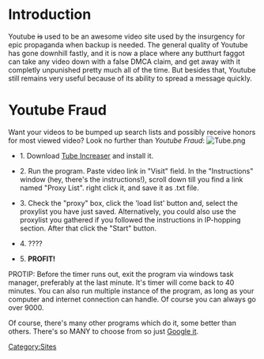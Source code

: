 =Introduction=
Youtube <s>is</s> used to be an awesome video site used by the insurgency for epic propaganda when backup is needed. The general quality of Youtube has gone downhill fastly, and it is now a place where any butthurt faggot can take any video down with a false DMCA claim, and get away with it completly unpunished pretty much all of the time. But besides that, Youtube still remains very useful because of its ability to spread a message quickly.

=Youtube Fraud=
Want your videos to be bumped up search lists and possibly receive honors for most viewed video?
Look no further than ''Youtube Fraud'':
[[Image:Tube.png|right]]
*1. Download [http://www.tubeincreaser.com/software.html Tube Increaser] and install it.

*2. Run the program. Paste video link in "Visit" field. In the "Instructions" window (hey, there's the instructions!), scroll down till you find a link named "Proxy List". right click it, and save it as .txt file.

*3. Check the "proxy" box, click the 'load list' button and, select the proxylist you have just saved. Alternatively, you could also use the proxylist you gathered if you followed the instructions in IP-hopping section. After that click the "Start" button.

*4. ????

*5. '''PROFIT!'''


PROTIP: Before the timer runs out, exit the program via windows task manager, preferably at the last minute. It's timer will come back to 40 minutes. You can also run multiple instance of the program, as long as your computer and internet connection can handle. Of course you can always go over 9000.

Of course, there's many other programs which do it, some better than others. There's so MANY to choose from so just [http://www.google.com/search?q=increase+youtube+views Google it].

[[Category:Sites]]